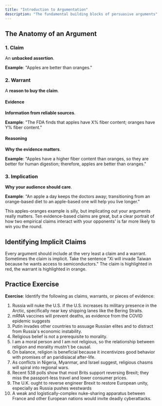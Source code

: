 ```yaml
---
title: "Introduction to Argumentation"
description: "The fundamental building blocks of persuasive arguments"
---
```


## The Anatomy of an Argument

### 1. Claim
An **unbacked assertion**.

**Example**: "Apples are better than oranges."

### 2. Warrant
A **reason to buy the claim**.

#### Evidence
**Information from reliable sources**.

**Example**: "The FDA finds that apples have X% fiber content; oranges have Y% fiber content."

#### Reasoning  
**Why the evidence matters**.

**Example**: "Apples have a higher fiber content than oranges, so they are better for human digestion; therefore, apples are better than oranges."

### 3. Implication
**Why your audience should care**.

**Example**: "An apple a day keeps the doctors away; transitioning from an orange-based diet to an apple-based one will help you live longer."

This apples-oranges example is silly, but implicating out your arguments really matters. Ten evidence-based claims are great, but a clear portrait of how two empirical claims interact with your opponents' is far more likely to win you the round.

## Identifying Implicit Claims

Every argument should include at the very least a claim and a warrant. Sometimes the claim is implicit. Take the sentence "Xi will invade Taiwan because he wants access to semiconductors." The claim is highlighted in red, the warrant is highlighted in orange.

## Practice Exercise

**Exercise**: Identify the following as claims, warrants, or pieces of evidence:

1. Russia will nuke the U.S. if the U.S. increases its military presence in the Arctic, specifically near key shipping lanes like the Bering Straits.
2. mRNA vaccines will prevent deaths, as evidence from the COVID epidemic suggests
3. Putin invades other countries to assuage Russian elites and to distract from Russia's economic instability.
4. Religious belief is not a prerequisite to morality.
5. I am a moral person and I am not religious, so the relationship between religion and morality mustn't be causal.
6. On balance, religion is beneficial because it incentivizes good behavior with promises of an paridisiacal after-life.
7. As conflicts in Nigeria, Myanmar, and Israel suggest, religious chasms will spiral into regional wars.
8. Recent 538 polls show that most Brits support reversing Brexit; they miss the passport-less travel and lower consumer prices.
9. The U.K. ought to reverse engineer Brexit to restore European unity, especially as Russia pushes westwards
10. A weak and logistically-complex nuke-sharing apparatus between France and other European nations would invite deadly cyberattacks.